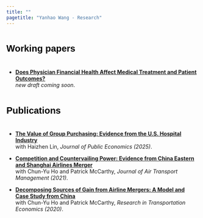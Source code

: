 ```yaml
---
title: ""
pagetitle: "Yanhao Wang - Research"
---
```


<link rel="stylesheet" href="style.css" type="text/css">

### <span style="color:Black;font-family:'Arial';font-size:18pt;font-weight:bold;line-height:3em">Working papers<span>

- **[Does Physician Financial Health Affect Medical Treatment and Patient Outcomes?](https://dx.doi.org/10.2139/ssrn.4981721)** <br>
 *new draft coming soon*. <br>

### <span style="color:Black;font-family:'Arial';font-size:18pt;font-weight:bold;line-height:3em">Publications<span>

- **[The Value of Group Purchasing: Evidence from the U.S. Hospital Industry](https://doi.org/10.1016/j.jpubeco.2025.105380)**<br> 
with Haizhen Lin, *Journal of Public Economics (2025)*. 

- **[Competition and Countervailing Power: Evidence from China Eastern and Shanghai Airlines Merger](https://doi.org/10.1016/j.jairtraman.2020.101990)**<br>
with Chun-Yu Ho and Patrick McCarthy, *Journal of Air Transport Management (2021)*.

- **[Decomposing Sources of Gain from Airline Mergers: A Model and Case Study from China](https://doi.org/10.1016/j.retrec.2020.100996)**<br>
with Chun-Yu Ho and Patrick McCarthy, *Research in Transportation Economics (2020)*.

<!-- 
- **[Government-Firm Collusion, Environmental Regulation and Firm's Total Factor Productivity](http://jjll.ruc.edu.cn/EN/abstract/abstract12927.shtml)**<br>
*Economic Theory and Business Management (2017)* , in Chinese.
-->